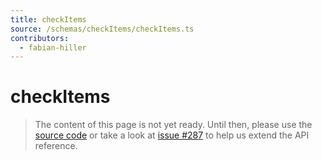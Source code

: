 ```yaml
---
title: checkItems
source: /schemas/checkItems/checkItems.ts
contributors:
  - fabian-hiller
---
```


# checkItems

> The content of this page is not yet ready. Until then, please use the [source code](https://github.com/fabian-hiller/valibot/blob/main/library/src/schemas/checkItems/checkItems.ts) or take a look at [issue #287](https://github.com/fabian-hiller/valibot/issues/287) to help us extend the API reference.
